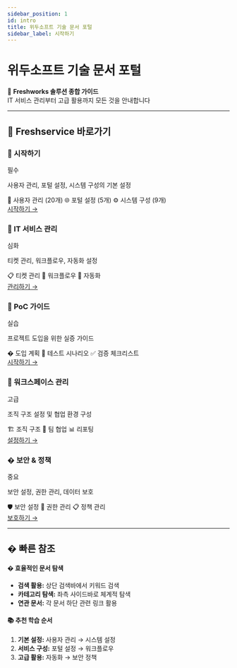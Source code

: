 ```yaml
---
sidebar_position: 1
id: intro
title: 위두소프트 기술 문서 포털
sidebar_label: 시작하기
---
```


# 위두소프트 기술 문서 포털

<div className="hero-subtitle">
  🚀 <strong>Freshworks 솔루션 종합 가이드</strong><br/>
  IT 서비스 관리부터 고급 활용까지 모든 것을 안내합니다
</div>

---

## 🔧 Freshservice 바로가기

<div className="product-cards">

<div className="product-card primary">
  <div className="card-header">
    <h3>🚀 시작하기</h3>
    <span className="badge">필수</span>
  </div>
  <p>사용자 관리, 포털 설정, 시스템 구성의 기본 설정</p>
  <div className="card-stats">
    <span>👥 사용자 관리 (20개)</span>
    <span>🌐 포털 설정 (5개)</span>
    <span>⚙️ 시스템 구성 (9개)</span>
  </div>
  <a href="/freshworks/freshservice/getting-started/user-management/understanding-agents" className="card-link">시작하기 →</a>
</div>

<div className="product-card">
  <div className="card-header">
    <h3>🎫 IT 서비스 관리</h3>
    <span className="badge secondary">심화</span>
  </div>
  <p>티켓 관리, 워크플로우, 자동화 설정</p>
  <div className="card-stats">
    <span>📋 티켓 관리</span>
    <span>🔄 워크플로우</span>
    <span>🤖 자동화</span>
  </div>
  <a href="/freshworks/freshservice/it-service-management/saas-workflows" className="card-link">관리하기 →</a>
</div>

<div className="product-card">
  <div className="card-header">
    <h3>🚀 PoC 가이드</h3>
    <span className="badge accent">실습</span>
  </div>
  <p>프로젝트 도입을 위한 실증 가이드</p>
  <div className="card-stats">
    <span>� 도입 계획</span>
    <span>🧪 테스트 시나리오</span>
    <span>✅ 검증 체크리스트</span>
  </div>
  <a href="/freshworks/freshservice/poc-guides/comprehensive-poc-guide" className="card-link">시작하기 →</a>
</div>

<div className="product-card">
  <div className="card-header">
    <h3>🏢 워크스페이스 관리</h3>
    <span className="badge">고급</span>
  </div>
  <p>조직 구조 설정 및 협업 환경 구성</p>
  <div className="card-stats">
    <span>🏗️ 조직 구조</span>
    <span>👥 팀 협업</span>
    <span>📊 리포팅</span>
  </div>
  <a href="/freshworks/freshservice/workspace-management/workspace-views" className="card-link">설정하기 →</a>
</div>

<div className="product-card">
  <div className="card-header">
    <h3>� 보안 & 정책</h3>
    <span className="badge important">중요</span>
  </div>
  <p>보안 설정, 권한 관리, 데이터 보호</p>
  <div className="card-stats">
    <span>🛡️ 보안 설정</span>
    <span>🔑 권한 관리</span>
    <span>📋 정책 관리</span>
  </div>
  <a href="/freshworks/freshservice/security-and-policies/spam-and-trash" className="card-link">보호하기 →</a>
</div>

</div>

---

## � 빠른 참조

<div className="quick-reference">

<div className="reference-section">
  <h4>� 효율적인 문서 탐색</h4>
  <ul>
    <li><strong>검색 활용:</strong> 상단 검색바에서 키워드 검색</li>
    <li><strong>카테고리 탐색:</strong> 좌측 사이드바로 체계적 탐색</li>
    <li><strong>연관 문서:</strong> 각 문서 하단 관련 링크 활용</li>
  </ul>
</div>

<div className="reference-section">
  <h4>📚 추천 학습 순서</h4>
  <ol>
    <li><strong>기본 설정:</strong> 사용자 관리 → 시스템 설정</li>
    <li><strong>서비스 구성:</strong> 포털 설정 → 워크플로우</li>
    <li><strong>고급 활용:</strong> 자동화 → 보안 정책</li>
  </ol>
</div>

</div>
